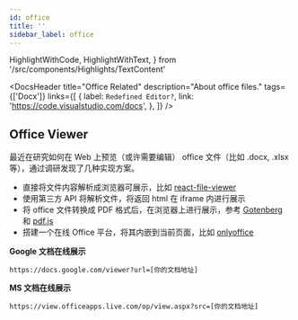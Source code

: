 ```yaml
---
id: office
title: ''
sidebar_label: office
---
```


  HighlightWithCode,
  HighlightWithText,
} from '/src/components/Highlights/TextContent'

<DocsHeader
  title="Office Related"
  description="About office files."
  tags={['Docx']}
  links={[
    {
      label: `Redefined Editor?`,
      link: 'https://code.visualstudio.com/docs',
    },
  ]}
/>

## Office Viewer

最近在研究如何在 Web 上预览（或许需要编辑） office 文件（比如 .docx, .xlsx 等），通过调研发现了几种实现方案。

- 直接将文件内容解析成浏览器可展示，比如 [react-file-viewer](https://github.com/plangrid/react-file-viewer)
- 使用第三方 API 将解析文件，将返回 html 在 iframe 内进行展示
- 将 office 文件转换成 PDF 格式后，在浏览器上进行展示，参考 [Gotenberg](https://github.com/gotenberg/gotenberg) 和 [pdf.js](https://github.com/mozilla/pdf.js)
- 搭建一个在线 Office 平台，将其内嵌到当前页面，比如 [onlyoffice](https://github.com/ONLYOFFICE/onlyoffice-nextcloud)

**Google 文档在线展示**

`https://docs.google.com/viewer?url=[你的文档地址]`

**MS 文档在线展示**

`https://view.officeapps.live.com/op/view.aspx?src=[你的文档地址]`
